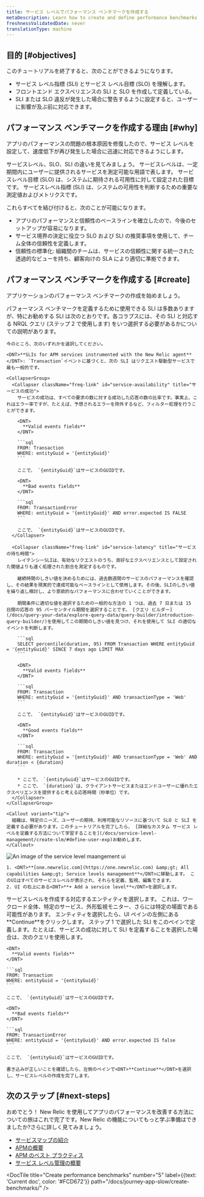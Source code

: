 ```yaml
---
title: サービス レベルでパフォーマンス ベンチマークを作成する
metaDescription: Learn how to create and define performance benchmarks with service levels.
freshnessValidatedDate: never
translationType: machine
---
```


## 目的 [#objectives]

このチュートリアルを終了すると、次のことができるようになります。

* サービス レベル指標 (SLI) とサービス レベル目標 (SLO) を理解します。
* フロントエンド エクスペリエンスの SLI と SLO を作成して定義している。
* SLI または SLO 違反が発生した場合に警告するように<InlinePopover type="alerts" />設定すると、ユーザーに影響が及ぶ前に対応できます。

## パフォーマンス ベンチマークを作成する理由 [#why]

アプリのパフォーマンスの問題の根本原因を修復したので、サービス レベルを設定して、速度低下が再び発生した場合に迅速に対応できるようにします。

サービスレベル、SLO、SLI の違いを見てみましょう。 サービスレベルは、一定期間内にユーザーに提供されるサービスを測定可能な用語で表します。 サービスレベル目標 (SLO) は、システムに期待される可用性に対して設定された目標です。 サービスレベル指標 (SLI) は、システムの可用性を判断するための重要な測定値およびメトリクスです。

これらすべてを結び付けると、次のことが可能になります。

* アプリのパフォーマンスと信頼性のベースラインを確立したので、今後のセットアップが容易になります。
* サービス境界の決定に役立つ SLO および SLI の推奨事項を使用して、チーム全体の信頼性を定義します。
* 信頼性の標準化: 組織間のチームは、サービスの信頼性に関する統一された透過的なビューを持ち、顧客向けの SLA により適切に準拠できます。

## パフォーマンス ベンチマークを作成する [#create]

アプリケーションのパフォーマンス ベンチマークの作成を始めましょう。

<Steps>
  <Step>
    パフォーマンス ベンチマークを定義するために使用できる SLI は多数ありますが、特にお勧めする SLI は次のとおりです。各コラプスには、その SLI と対応する NRQL クエリ (ステップ 2 で使用します) をいつ選択する必要があるかについての説明があります。

    今のところ、次のいずれかを選択してください。

    <DNT>**SLIs for APM services instrumented with the New Relic agent**</DNT>: `Transaction`イベントに基づくと、次の SLI はリクエスト駆動型サービスで最も一般的です。

    <CollapserGroup>
      <Collapser className="freq-link" id="service-availability" title="サービスの成功">
        サービスの成功は、すべての要求の数に対する成功した応答の数の比率です。事実上、これはエラー率ですが、たとえば、予想されるエラーを除外するなど、フィルター処理を行うことができます。

        <DNT>
          **Valid events fields**
        </DNT>

        ```sql
        FROM: Transaction
        WHERE: entityGuid = '{entityGuid}'
        ```

        ここで、 `{entityGuid}`はサービスのGUIDです。

        <DNT>
          **Bad events fields**
        </DNT>

        ```sql
        FROM: TransactionError
        WHERE: entityGuid = '{entityGuid}' AND error.expected IS FALSE
        ```

        ここで、 `{entityGuid}`はサービスのGUIDです。
      </Collapser>

      <Collapser className="freq-link" id="service-latency" title="サービスの待ち時間">
        レイテンシーSLIは、有効なリクエストのうち、良好なエクスペリエンスとして設定された閾値よりも速く処理された割合を測定するものです。

        継続時間のしきい値を決めるためには、過去数週間のサービスのパフォーマンスを確認し、その結果を現実的で達成可能なベースラインとして使用します。その後、SLIのしきい値を繰り返し検討し、より意欲的なパフォーマンスに合わせていくことができます。

        期間条件に適切な値を選択するための一般的な方法の 1 つは、過去 7 日または 15 日間の応答の 95 パーセンタイル期間を選択することです。 [クエリ ビルダー](/docs/query-your-data/explore-query-data/query-builder/introduction-query-builder/)を使用してこの期間のしきい値を見つけ、それを使用して SLI の適切なイベントを判断します。

        ```sql
        SELECT percentile(duration, 95) FROM Transaction WHERE entityGuid = '{entityGuid}' SINCE 7 days ago LIMIT MAX
        ```

        <DNT>
          **Valid events fields**
        </DNT>

        ```sql
        FROM: Transaction
        WHERE: entityGuid = '{entityGuid}' AND transactionType = 'Web'
        ```

        ここで、 `{entityGuid}`はサービスのGUIDです。

        <DNT>
          **Good events fields**
        </DNT>

        ```sql
        FROM: Transaction
        WHERE: entityGuid = '{entityGuid}' AND transactionType = 'Web' AND duration < {duration}
        ```

        * ここで、 `{entityGuid}`はサービスのGUIDです。
        * ここで、 `{duration}`は、クライアントサービスまたはエンドユーザーに優れたエクスペリエンスを提供すると考える応答時間（秒単位）です。
      </Collapser>
    </CollapserGroup>

    <Callout variant="tip">
      組織は、特定のニーズ、ユーザーの期待、利用可能なリソースに基づいて SLO と SLI を定義する必要があります。このチュートリアルを完了したら、 [詳細なカスタム サービス レベルを定義する方法について学習することを](/docs/service-level-management/create-slm/#define-user-exp)お勧めします。
    </Callout>
  </Step>

  <Step>
    <img title="SLI ui" alt="An image of the service level maangement ui" src="/images/sonic_screenshot-full_sli-ui-overview.webp" />

    1. <DNT>**[one.newrelic.com](https://one.newrelic.com) &amp;gt; All capabilities &amp;gt; Service levels management**</DNT>に移動します。 このUIはすべてのサービスレベルが表示され、それらを定義、監視、編集できます。
    2. UI の右上にある<DNT>**+ Add a service level**</DNT>を選択します。
  </Step>

  <Step>
    サービスレベルを作成する対応するエンティティを選択します。 これは、ワークロード全体、特定のサービス、外形監視モニター、さらには特定の場面である可能性があります。 エンティティを選択したら、UI ペインの左側にある<DNT>**Continue**</DNT>をクリックします。
  </Step>

  <Step>
    ステップ 1 で選択した SLI をこのペインで定義します。たとえば、サービスの成功に対して SLI を定義することを選択した場合は、次のクエリを使用します。

    <DNT>
      **Valid events fields**
    </DNT>

    ```sql
    FROM: Transaction
    WHERE: entityGuid = '{entityGuid}'
    ```

    ここで、 `{entityGuid}`はサービスのGUIDです。

    <DNT>
      **Bad events fields**
    </DNT>

    ```sql
    FROM: TransactionError
    WHERE: entityGuid = '{entityGuid}' AND error.expected IS false
    ```

    ここで、 `{entityGuid}`はサービスのGUIDです。

    書き込みが正しいことを確認したら、左側のペインで<DNT>**Continue**</DNT>を選択し、サービスレベルの作成を完了します。
  </Step>
</Steps>

## 次のステップ [#next-steps]

おめでとう！ New Relic を使用してアプリのパフォーマンスを改善する方法についての旅はこれで完了です。New Relic の機能についてもっと学ぶ準備はできましたか?さらに詳しく見てみましょう。

* [サービスマップの紹介](/docs/new-relic-solutions/new-relic-one/ui-data/service-maps/introduction-service-maps/)
* [APMの概要](/introduction-apm/)
* [APM のベスト プラクティス](/docs/new-relic-solutions/best-practices-guides/full-stack-observability/apm-best-practices-guide/)
* [サービス レベル管理の概要](/docs/service-level-management/intro-slm/)

<DocTiles numbered>
  <DocTile title="Prepare to triage your application" path="/docs/journey-app-slow/root-causes" />

  <DocTile title="Identify problematic transactions" path="/docs/journey-app-slow/problematic-transactions" />
</DocTiles>

<DocTiles>
  <DocTile title="Identify slow database queries" number="3" path="/docs/journey-app-slow/slow-database-queries" />

  <DocTile title="Identify slow external services" number="4" path="/docs/journey-app-slow/external-services" />

  <DocTile title="Create performance benchmarks" number="5" label={{text: 'Current doc', color: '#FCD672'}} path="/docs/journey-app-slow/create-benchmarks/" />
</DocTiles>